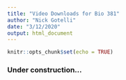 ```yaml
---
title: "Video Downloads for Bio 381"
author: "Nick Gotelli"
date: "3/12/2020"
output: html_document
---
```


```r
knitr::opts_chunk$set(echo = TRUE)
```

### Under construction...